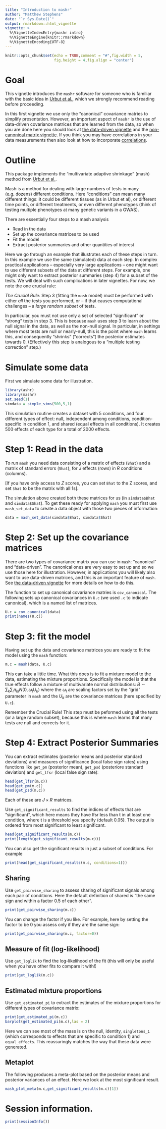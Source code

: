 ```yaml
---
title: "Introduction to mashr"
author: "Matthew Stephens"
date: "`r Sys.Date()`"
output: rmarkdown::html_vignette
vignette: >
  %\VignetteIndexEntry{mashr intro}
  %\VignetteEngine{knitr::rmarkdown}
  %\VignetteEncoding{UTF-8}
---
```


```r
knitr::opts_chunk$set(echo = TRUE,comment = "#",fig.width = 5,
                      fig.height = 4,fig.align = "center")
```

# Goal

This vignette introduces the `mashr` software for someone who is
familiar with the basic idea in [Urbut et al.](https://www.biorxiv.org/content/early/2017/05/09/096552), which
we strongly recommend reading before proceeding.

In this first vignette we
use only the "canonical" covariance matries to simplify presentation.
However, an important aspect of `mashr` is the use of data-driven
covariance matrices that are learned from the data, so when you are
done here you should look at [the data-driven
vignette](intro_mash_dd.html) and the [non-canonical matrix
vignette](simulate_noncanon.html). If you think you may have correlations
in your data measurements then also look at how to incorporate [correlations](intro_correlations.html).

# Outline

This package implements the "multivariate adaptive shrinkage" (mash) 
method from [Urbut et al.](https://www.biorxiv.org/content/early/2017/05/09/096552).

Mash is a method for dealing
with large numbers of tests in many (e.g. dozens) different conditions.
Here "conditions" can mean many different things: it could be different tissues
(as in Urbut et al), or different time points,
or different treatments, or even different phenotypes (think of testing multiple phenotypes at many genetic variants in a GWAS).

There are essentially four steps to a mash analysis

- Read in the data
- Set up the covariance matrices to be used
- Fit the model
- Extract posterior summaries and other quantities of interest

Here we go through an example that illustrates each of these steps in turn. 
In this example we use the same (simulated) data at each step. In complex practical applications -- especially very large applications -- one might want to use different subsets of the data at different steps. For example, one might only want to extract posterior summaries (step 4) for a subset of the tests.
We will deal with such complications in later vignettes. For now,
we note the one crucial rule: 

*The Crucial Rule:*  Step 3 (fitting the `mash` model) must
be performed with either *all* the tests you performed, or -- if that
causes computational challenges -- a *large random subset* of tests. 


In particular, you must not use only a set of selected "significant" or "strong"
tests in step 3. This is because `mash` uses step 3 to learn
about the null signal in the data, as well as the non-null signal. In particular, in settings where most tests are null or nearly-null,
this is the point where `mash` learns this, and consequently
"shrinks" ("corrects") the posterior estimates towards 0. (Effectively this
step is analogous to a "multiple testing correction" step.)


# Simulate some data

First we simulate
some data for illustration.

```r
library(ashr)
library(mashr)
set.seed(1)
simdata = simple_sims(500,5,1)
```

This simulation routine creates a dataset with 5 conditions, and four
different types of effect: null, independent among conditions,
condition-specific in condition 1, and shared (equal effects in all
conditions). It creates 500 effects of each type for a total of 2000
effects.

# Step 1: Read in the data

To run `mash` you need data consisting of a matrix of effects (`Bhat`)
and a matrix of standard errors (`Shat`), for $J$ effects (rows) in
$R$ conditions (columns).

[If you have only access to $Z$ scores, you can set `Bhat` to the Z
scores, and set `Shat` to be the matrix with all 1s].

The simulation above created both these matrices for us (in
`simdata$Bhat` and `simdata$Shat`). To get these ready for applying
`mash` you must first use `mash_set_data` to create a data object
with those two pieces of information:

```r
data = mash_set_data(simdata$Bhat, simdata$Shat)
```

# Step 2: Set up the covariance matrices 

There are two types of covariance matrix you can use in `mash`:
"canonical" and "data-driven". The canonical ones are very easy to set
up and so we use those here for illustration. However, in applications
you will likely also want to use data-driven matrices, and this is an
important feature of `mash`. See [the data-driven
vignette](intro_mash_dd.html) for more details on how to do this.

The function to set up canonical covariance matries is
`cov_canonical`. The following sets up canonical covariances in `U.c`
(we used `.c` to indicate canonical), which is a named list of
matrices.

```r
U.c = cov_canonical(data)  
print(names(U.c))
```

# Step 3: fit the model

Having set up the data and covariance matrices you are ready to fit
the model using the `mash` function:

```r
m.c = mash(data, U.c)
```

This can take a little time. What this does is to fit a mixture model
to the data, estimating the mixture proportions. Specifically the
model is that the true effects follow a mixture of multivariate normal
distributions: $B \sim \sum_k \sum_l \pi_{kl} N(0, \omega_l U_k)$
where the $\omega_l$ are scaling factors set by the "grid" parameter
in `mash` and the $U_k$ are the covariance matrices (here specified by
`U.c`).

Remember the Crucial Rule! This step must be peformed
using all the tests (or a large random subset), because this is where
`mash` learns that many tests are null and corrects for it.

# Step 4: Extract Posterior Summaries

You can extract estimates (posterior means and posterior standard
deviations) and measures of significance (local false sign rates)
using functions like `get_pm` (posterior mean), `get_psd` (posteriore
standard deviation) and `get_lfsr` (local false sign rate):

```r
head(get_lfsr(m.c))
head(get_pm(m.c))
head(get_psd(m.c))
```

Each of these are $J \times R$ matrices.

Use `get_significant_results` to find the indices of effects that are
"significant", which here means they have lfsr less than t in at least
one condition, where t is a threshold you specify (default 0.05). The
output is ordered from most significant to least significant.

```r
head(get_significant_results(m.c))
print(length(get_significant_results(m.c)))
```

You can also get the significant results in just a subset of conditions.
For example
```r
print(head(get_significant_results(m.c, conditions=1)))
```

## Sharing

Use `get_pairwise_sharing` to assess sharing of significant signals
among each pair of conditions. Here the default definition of shared
is "the same sign and within a factor 0.5 of each other".

```r
print(get_pairwise_sharing(m.c)) 
```

You can change the factor if you like. For example, here by setting
the factor to be 0 you assess only if they are the same sign:

```r
print(get_pairwise_sharing(m.c, factor=0))
```

## Measure of fit (log-likelihood)

Use `get_loglik` to find the log-likelihood of the fit (this will only
be useful when you have other fits to compare it with!)

```r
print(get_loglik(m.c))
```

## Estimated mixture proportions

Use `get_estimated_pi` to extract the estimates of the mixture
proportions for different types of covariance matrix:

```r
print(get_estimated_pi(m.c))
barplot(get_estimated_pi(m.c),las = 2)
```

Here we can see most of the mass is on the null, identity,
`singletons_1` (which corresponds to effects that are specific to
condition 1) and `equal_effects`. This reassuringly matches the way
that these data were generated.

## Metaplot

The following produces a meta-plot based on the posterior means and
posterior variances of an effect. Here we look at the most significant
result.

```r
mash_plot_meta(m.c,get_significant_results(m.c)[1])
```

# Session information.

```r
print(sessionInfo())
```
